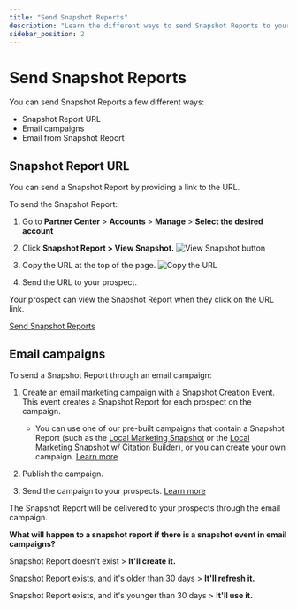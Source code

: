 ```yaml
---
title: "Send Snapshot Reports"
description: "Learn the different ways to send Snapshot Reports to your clients"
sidebar_position: 2
---
```


# Send Snapshot Reports

You can send Snapshot Reports a few different ways:

- Snapshot Report URL
- Email campaigns
- Email from Snapshot Report

## Snapshot Report URL

You can send a Snapshot Report by providing a link to the URL.

To send the Snapshot Report:

1. Go to **Partner Center** > **Accounts** > **Manage** > **Select the desired account**

2. Click **Snapshot Report > View Snapshot.**
   ![View Snapshot button](./img/snapshot-report/send-reports/view-snapshot.jpg)

3. Copy the URL at the top of the page.
   ![Copy the URL](./img/snapshot-report/send-reports/copy-url.jpg)

4. Send the URL to your prospect.

Your prospect can view the Snapshot Report when they click on the URL link.

<div className="text-center pb-4">
  <a 
    className="button button--primary"
    href="https://partners.vendasta.com/st/manage-prospects"
    target="_blank"
    rel="noopener"
  >
    Send Snapshot Reports
  </a>
</div>

## Email campaigns

To send a Snapshot Report through an email campaign:

1. Create an email marketing campaign with a Snapshot Creation Event. This event creates a Snapshot Report for each prospect on the campaign.
   - You can use one of our pre-built campaigns that contain a Snapshot Report (such as the [Local Marketing Snapshot](https://partners.vendasta.com/campaign/details/CAMPAIGN-DEFAULT-DRIP-NON-LD-PREMADE?marketId=default) or the [Local Marketing Snapshot w/ Citation Builder](https://partners.vendasta.com/campaign/details/CAMPAIGN-DEFAULT-DRIP-PREMADE?marketId=default)), or you can create your own campaign. [Learn more](/marketing/local-marketing-campaigns)

2. Publish the campaign.

3. Send the campaign to your prospects. [Learn more](/marketing/sending-marketing-campaigns)

The Snapshot Report will be delivered to your prospects through the email campaign.

**What will happen to a snapshot report if there is a snapshot event in email campaigns?**

Snapshot Report doesn't exist > **It'll create it.**

Snapshot Report exists, and it's older than 30 days > **It'll refresh it.**

Snapshot Report exists, and it's younger than 30 days > **It'll use it.**
